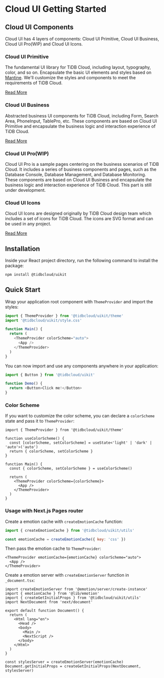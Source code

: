 
# Cloud UI Getting Started

## Cloud UI Components

Cloud UI has 4 layers of components: Cloud UI Primitive, Cloud UI Business, Cloud UI Pro(WIP) and Cloud UI Icons.

### Cloud UI Primitive

The fundamental UI library for TiDB Cloud, including layout, typography, color, and so on. Encapsulate the basic UI elements and styles based on [Mantine](https://mantine.dev/). We'll customize the styles and components to meet the requirements of TiDB Cloud.

[Read More](/docs/cloud-ui-getting-started)

### Cloud UI Business

Abstracted business UI components for TiDB Cloud, including Form, Search Area, PhoneInput, TablePro, etc. These components are based on Cloud UI Primitive and encapsulate the business logic and interaction experience of TiDB Cloud.

[Read More](/docs/biz/CodeBlock)

### Cloud UI Pro(WIP)

Cloud UI Pro is a sample pages centering on the business scenarios of TiDB Cloud. It includes a series of business components and pages, such as the Database Console, Database Management, and Database Monitoring. These components are based on Cloud UI Business and encapsulate the business logic and interaction experience of TiDB Cloud. This part is still under development.

### Cloud UI Icons

Cloud UI Icons are designed originally by TiDB Cloud design team which includes a set of icons for TiDB Cloud. The icons are SVG format and can be used in any project.

[Read More](/docs/icons)

## Installation

Inside your React project directory, run the following command to install the package:

```sh npm2yarn
npm install @tidbcloud/uikit
```

## Quick Start

Wrap your application root component with `ThemeProvider` and import the styles:

```js
import { ThemeProvider } from '@tidbcloud/uikit/theme'
import '@tidbcloud/uikit/style.css'

function Main() {
  return (
    <ThemeProvider colorScheme="auto">
      <App />
    </ThemeProvider>
  )
}
```

You can now import and use any components anywhere in your application:

```js
import { Button } from '@tidbcloud/uikit'

function Demo() {
  return <Button>Click me!</Button>
}
```

### Color Scheme

If you want to customize the color scheme, you can declare a `colorScheme` state and pass it to `ThemeProvider`:

```tsx
import { ThemeProvider } from '@tidbcloud/uikit/theme'

function useColorScheme() {
  const [colorScheme, setColorScheme] = useState<'light' | 'dark' | 'auto'>('auto')
  return { colorScheme, setColorScheme }
}

function Main() {
  const { colorScheme, setColorScheme } = useColorScheme()

  return (
    <ThemeProvider colorScheme={colorScheme}>
      <App />
    </ThemeProvider>
  )
}
```

### Usage with Next.js Pages router

Create a emotion cache with `createEmotionCache` function:

```js
import { createEmotionCache } from '@tidbcloud/uikit/utils'

const emotionCache = createEmotionCache({ key: 'css' })
```

Then pass the emotion cache to `ThemeProvider`:

```tsx
<ThemeProvider emotionCache={emotionCache} colorScheme="auto">
  <App />
</ThemeProvider>
```

Create a emotion server with `createEmotionServer` function in `_document.tsx`:

```tsx
import createEmotionServer from '@emotion/server/create-instance'
import { emotionCache } from '@lib/emotion'
import { createGetInitialProps } from '@tidbcloud/uikit/utils'
import NextDocument from 'next/document'

export default function Document() {
  return (
    <Html lang="en">
      <Head />
      <body>
        <Main />
        <NextScript />
      </body>
    </Html>
  )
}

const stylesServer = createEmotionServer(emotionCache)
Document.getInitialProps = createGetInitialProps(NextDocument, stylesServer)
```
